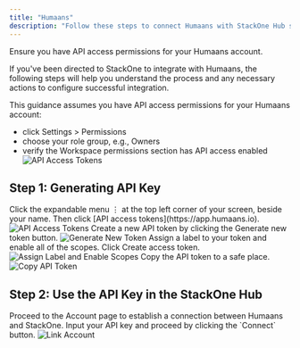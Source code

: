 ```yaml
---
title: "Humaans"
description: "Follow these steps to connect Humaans with StackOne Hub successfully."
---
```



<Warning>
  Ensure you have API access permissions for your Humaans account.
</Warning>

If you've been directed to StackOne to integrate with Humaans, the following steps will help you understand the process and any necessary actions to configure successful integration.

This guidance assumes you have API access permissions for your Humaans account:

- click Settings > Permissions
- choose your role group, e.g., Owners
- verify the Workspace permissions section has API access enabled
  <Frame>
      <img className='rounded-md' style={{ margin: '0 auto', border: '1px solid #efefef' }} alt="API Access Tokens" src="/images/humaans/api_access_permissions.gif" />
    </Frame>

## Step 1: Generating API Key

<Steps>
  <Step title="Open API Access Tokens">
    Click the expandable menu ⋮ at the top left corner of your screen, beside your name. Then click [API access tokens](https://app.humaans.io).
    <Frame>
      <img className='rounded-md' style={{ margin: '0 auto', border: '1px solid #efefef' }} alt="API Access Tokens" src="/images/humaans/image1.png" />
    </Frame>
  </Step>

  <Step title="Generate New Token">
    Create a new API token by clicking the Generate new token button.
    <Frame>
      <img className='rounded-md' style={{ margin: '0 auto', border: '1px solid #efefef' }} alt="Generate New Token" src="/images/humaans/image2.png" />
    </Frame>
  </Step>

  <Step title="Assign a Label and Enable Scopes">
    Assign a label to your token and enable all of the scopes. Click Create access token.
    <Frame>
      <img className='rounded-md' style={{ margin: '0 auto', border: '1px solid #efefef' }} alt="Assign Label and Enable Scopes" src="/images/humaans/image3.png" />
    </Frame>
  </Step>

  <Step title="Copy the API Token">
    Copy the API token to a safe place.
    <Frame>
      <img className='rounded-md' style={{ margin: '0 auto', border: '1px solid #efefef' }} alt="Copy API Token" src="/images/humaans/image4.png" />
    </Frame>
  </Step>
</Steps>

## Step 2: Use the API Key in the StackOne Hub

<Steps>
  <Step title="Enter API Key and Connect">
    Proceed to the Account page to establish a connection between Humaans and StackOne. Input your API key and proceed by clicking the `Connect` button.
    <Frame>
      <img className='rounded-md' style={{ margin: '0 auto', border: '1px solid #efefef' }} alt="Link Account" src="/images/humaans/image5.png" />
    </Frame>
  </Step>
</Steps>

<IntegrationFooter />
